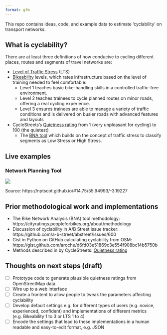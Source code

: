 ```yaml
---
format: gfm
---
```


This repo contains ideas, code, and example data to estimate 'cyclability' on transport networks.

## What is cyclability?

There are at least three definitions of how conducive to
cycling different places, routes and segments of travel networks are:

- [Level of Traffic
  Stress](https://docs.conveyal.com/learn-more/traffic-stress) (LTS)
- [Bikeability](https://www.britishcycling.org.uk/cycletraining/article/ct20110111-cycletraining-What-is-Bikeability-0)
  levels, which rates infrastructure based on the level of training
  needed to feel comfortable:
  - Level 1 teaches basic bike-handling skills in a controlled
    traffic-free environment.
  - Level 2 teaches trainees to cycle planned routes on minor roads,
    offering a real cycling experience.
  - Level 3 ensures trainees are able to manage a variety of traffic
    conditions and is delivered on busier roads with advanced features
    and layouts
- CycleStreets’s [Quietness
  rating](https://www.cyclestreets.net/help/journey/howitworks/#quietness)
  from 1 (very unpleasant for cycling) to 100 (the quietest)
  - The [BNA tool](https://bna.peopleforbikes.org/#/) which builds on the concept of traffic stress to classify segments as Low Stress or High Stress.

## Live examples

### Network Planning Tool

![](https://user-images.githubusercontent.com/122299965/236216704-72d7a546-6d69-4a8b-97fd-eb29f4f51115.png)

Source: https://nptscot.github.io/#14.75/55.94993/-3.19227

## Prior methodological work and implementations

- The Bike Network Analysis (BNA) tool methodology: https://cityratings.peopleforbikes.org/about/methodology
- Discussion of cyclability in A/B Street issue tracker: https://github.com/a-b-street/abstreet/issues/600
- Gist in Python on GitHub calculating cyclability from OSM: https://gist.github.com/aroche/d6fd03e51869c3e554f908bc14b5750b
- Methods described in by CycleStreets: [Quietness
  rating](https://www.cyclestreets.net/help/journey/howitworks/#quietness)


## Thoughts on next steps (draft)

- [ ] Prototype code to generate plausible quietness ratings from OpenStreetMap data
- [ ] Wire up to a web interface
- [ ] Create a frontent to allow people to tweak the parameters affecting cyclability
- [ ] Develop default settings e.g. for different types of users (e.g. novice, experienced, confident) and implementations of different metrics (e.g. Bikeability 1 to 3 or LTS 1 to 4)
- [ ] Encode the settings that lead to these implementations in a human readable and easy-to-edit format, e.g. JSON

